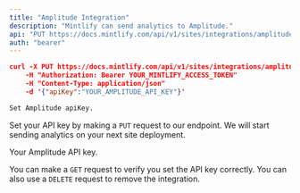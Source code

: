 ```yaml
---
title: "Amplitude Integration"
description: "Mintlify can send analytics to Amplitude."
api: "PUT https://docs.mintlify.com/api/v1/sites/integrations/amplitude"
auth: "bearer"
---
```


<RequestExample>

```json Request
curl -X PUT https://docs.mintlify.com/api/v1/sites/integrations/amplitude
    -H "Authorization: Bearer YOUR_MINTLIFY_ACCESS_TOKEN"
    -H "Content-Type: application/json"
    -d '{"apiKey":"YOUR_AMPLITUDE_API_KEY"}'
```

</RequestExample>

<ResponseExample>

```md Response
Set Amplitude apiKey.
```

</ResponseExample>

Set your API key by making a `PUT` request to our endpoint. We will start sending analytics on your next site deployment.

<ParamField body="apiKey" type="string" required>
  Your Amplitude API key.
</ParamField>

You can make a `GET` request to verify you set the API key correctly. You can also use a `DELETE` request to remove the integration.
